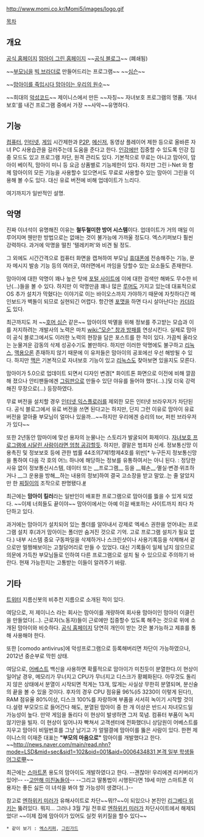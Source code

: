 http://www.momi.co.kr/Momi5/images/logo.gif

[[목차]]

== 개요 ==
[http://www.momi.co.kr/ 공식 홈페이지]
[http://green.momi.co.kr/ 맘아이 그린 홈페이지]
~~[http://blog.naver.com/momijiggy 공식 블로그]~~ (폐쇄됨)

~~[[부모님]]을 [[빅 브라더]]로 만들어드리는 프로그램~~  ~~[[심슨]]~~

~~[[개미를 죽입시다 개미는 나의 원수|맘아이를 죽입시다 맘아이는 우리의 원수]]~~

~~희대의 [[악성코드]]~~ 제이니스에서 만든 ~~자칭~~ 자녀보호 프로그램의 명품. '자녀보호'를 내건 프로그램 중에서 가장 ~~사악~~유명하다.

== 기능 ==
[[컴퓨터]], [[인터넷]], [[게임]] 시간제한과 [[P2P]], [[메신저]], 동영상 플레이어 제한 등으로 올바른 자녀 PC 사용습관을 길러주는데 도움을 준다고 한다. [[인강]]에만 집중할 수 있도록 인강 집중 모드도 있고 프로그램 차단, 원격 관리도 있다. 기본적으로 무료는 아니고 맘아이, 맘아이 베이직, 맘아이 미니 등 요금 상품별로 기능제한이 있다. 하지만 그린 i-Net 와 함께 맘아이의 모든 기능을 사용할수 있으면서도 무료로 사용할수 있는 맘아이 그린을 이용해 볼 수도 있다. 대신 유료 버전에 비해 업데이트가 느리다.

여기까지가 일반적인 설명.

== 악명 ==
진짜 이녀석이 유명해진 이유는 '''철두철미한 방어 시스템'''이다. 업데이트가 거의 매일 이루어지며 웬만한 방법으로는 없애는 것이 불가능에 가까울 정도다. 엑스키퍼보다 훨씬 강력하다. 과거에 악명을 떨친 '텔레키퍼'와 비견 될 정도.

그 외에도 시간간격으로 컴퓨터 화면을 캡쳐하여 부모님 [[휴대폰]]에 전송해주는 기능, 문자 메시지 발송 기능 등의 여러곳, 여러면에서 까임을 당할수 있는 요소들도 존재한다.

맘아이에 대한 악명이 꽤나 높은 탓에 [[포털 사이트]]에 이에 대한 검색만 해봐도 무수한 비난(…)들을 볼 수 있다. 하지만 이 악명만큼 꽤나 많은 [[루머]]도 가지고 있는데 대표적으로 OS 추가 설치가 막혔다는 이야기로 이는 바이오스까지 가야하기 때문에 자칫하다간 메인보드가 벽돌이 되므로 실현되긴 어렵다. 항간엔 [[포맷]]을 하면 다시 살아난다는 [[카더라]]도 있다.

최근까지도 저 ~~[[호머 심슨]] 같은~~ 맘아이의 박멸을 위해 정보를 주고받는 모습과 이를 저지하려는 개발사의 노력은 마치 [[wiki:"모순" 창과 방패]]를 연상시킨다. 실제로 맘아이 공식 블로그에서도 이러한 노력의 현장을 담은 포스트를 한 적이 있다. 가끔씩 올라오는 눈물겨운 감동의 삭제 성공수기도 볼만하다. 하지만 이러한 악명에도 불구하고 [[리눅스]], [[맥]]용으론 존재하지 않기 때문에 이 유저들은 맘아이의 공포에선 우선 해방될 수 있다. 하지만 [[맥]]은 기본적으로 자녀보호 기능이 있고 [[리눅스]]도 찾아보면 있을지도 모른다.

맘아이가 5.0으로 업데이트 되면서 디자인 변경[* 화이트톤 화면으로 이전에 비해 깔끔해 졌으나 안티팬들에겐 [[그림판]]으로 만들수 있단 야유를 들어야 했다(…).]및 더욱 강력해진 무장으로(…) 등장하였다.

무료 버전을 설치할 경우 [[인터넷 익스플로러]]를 제외한 모든 인터넷 브라우저가 차단된다. 공식 블로그에서 유료 버전을 쓰면 된다고는 하지만, 단지 그런 이유로 맘아이 유료 버전을 깔아줄 부모님이 얼마나 있을까...~~하지만 우리에겐 승리의 tor, 퍼핀 브라우저가 있다~~

또한 2년동안 맘마이에 맞선 용자의 눈물나는 스토리가 발굴되어 화제이다. [http://img706.imageshack.us/img706/3808/20120207003b393b41.jpg 자녀보호 프로그램에 시달린 사람이라면 엄청 공감할듯]. 하지만, 결말은 범죄자 신세. 정보통신망 이용촉진 및 정보보호 등에 관한 법률 44조의7제1항제4호를 위반[* 누구든지 정보통신망을 통하여 다음 각 호의 어느 하나에 해당하는 정보를 유통하여서는 아니 된다. : 정당한 사유 없이 정보통신시스템, 데이터 또는 __프로그램__ 등을 __훼손__·멸실·변경·위조하거나 __그 운용을 방해__하는 내용의 정보]하여 결국 고소장을 받고 말았..는 줄 알았지만 한 [[찌질이]]의 조작으로 판명됐다.[http://blog.naver.com/akdzl456?Redirect=Log&logNo=110130943990 #]

최근에는 '''맘아이 킬러'''라는 일반인이 배포한 프로그램으로 맘아이를 뜷을 수 있게 되었다. ~~이제 너희들도 끝이야~~ 맘아이에서는 아예 이걸 배포하는 사이트까지 죄다 차단하고 있다.

과거에는 맘아이가 설치되어 있는 폴더를 알아내서 강제로 엑세스 권한을 얻어내는 프로그램 설치 후(과거 맘아이는 폴더만 숨겨진 것으로 기억. 고로 프로그램 설치가 필요 없다.) 내부 시스템 중요 구동파일을 삭제하거나 스크린샷이나 사용기록등을 삭제해서 겉으로만 멀쩡해보이는 고철덩어리로 만들 수 있었다.
대신 기록들이 일체 남지 않으므로 의문에 가득찬 부모님들로 인하여 다른 프로그램으로 설치 될 수 있으므로 주의하기 바란다.
현재 가능한지는 고통받는 이들이 알려주기 바람.
== 기타 ==
[[트위터]] 지름신봇의 비추천 지름으로 소개된 적이 있다.

여담으로, 저 제이니스 라는 회사는 맘아이를 개량하여 회사용 맘아이인 맘아이 이클린을 만들었다(…). 근로자(노동자)들이 근로에만 집중할수 있도록 해주는 것으로 위에 소개된 맘아이와 비슷하다. [http://eclean.momi.co.kr/ 공식 홈페이지] 당연히 개인이 받는 것은 불가능하고 제휴를 통해 사용해야 한다.

또한 [comodo antivirus]에 악성프로그램으로 등록해버리면 차단이 가능하였으나, 2012년 중순부로 막힌 상태.

여담으로, [[어베스트]] 백신을 사용하면 확률적으로 맘아이가 미친듯이 분열한다.이 현상이 일어날 경우, 메모리가 무너지고 CPU가 무너지고 디스크가 황폐화된다. 아무것도 돌리지 않은 상태에서 분열이 시작되면 적게는 13개, 많게는 사실상 무한히 분열되며, 분신술의 끝을 볼 수 있을 것이다. 후자의 경우 CPU 점유율 96%(i5 3230이 이렇게 된다!), RAM 점유율 80%이상, 디스크 100%를 자랑하며 부품을 서서히 녹이기 시작할 것이다.설령 부모모드로 들어간다 해도, 분열된 맘아이 중 한 개 이상은 반드시 자녀모드일 가능성이 높다. 만약 게임을 돌리다 이 현상이 발생하면 그저 묵념. 컴퓨터 부품이 녹지 않기만을 빌자. 이 현상이 일어나자 빡쳐서 고객센터에 전화했더니 상담원이 어베스트를 지우고 맘아이 비밀번호를 그냥 남기고 가 얼떨결에 맘아이를 뚫은 사람이 있다. 한편 제이니스의 이재준 대표는 '''"부모의 마음으로"''' 맘아이를 개발했다고 한다. ~~[[http://news.naver.com/main/read.nhn?mode=LSD&mid=sec&sid1=102&oid=001&aid=0006434831 본격 일부 학생들 어그로甲]]~~

최근에는 [[스마트폰]] 용도의 맘아이도 개발하였다고 한다. --괜찮아! 우리에겐 리커버리가 있어!--  --[[고만해 미친놈들아]]--  --그리고 딸통법이 시행된다면 19세 미만 스마트폰 이용자는 좋든 싫든 이 녀석을 봐야 할 가능성이 생겼다(..)--

참고로 [[엔하위키 미러]]가 유해사이트로 차단~~뭐!?~~이 되있으나 본진인 [[리그베다 위키]]는 뚫려있다. 뭐지...
그러나 3월 7일 전후로 [[엔하위키 미러]]가 차단사이트에서 해제되었다! ~~이제 집에 맘아이가 있어도 실컷 위키질을 할수 있다~~

 * 같이 보기 : [[엑스키퍼]], [[그린가드]]
